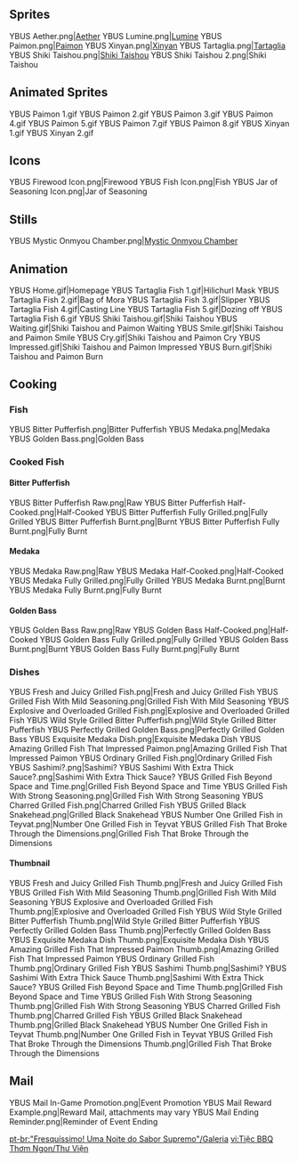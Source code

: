{{Event Tabs}}
==Sprites==
<gallery>
YBUS Aether.png|[[Aether]]
YBUS Lumine.png|[[Lumine]]
YBUS Paimon.png|[[Paimon]]
YBUS Xinyan.png|[[Xinyan]]
YBUS Tartaglia.png|[[Tartaglia]]
YBUS Shiki Taishou.png|[[Shiki Taishou]]
YBUS Shiki Taishou 2.png|Shiki Taishou
</gallery>

==Animated Sprites==
<gallery>
YBUS Paimon 1.gif
YBUS Paimon 2.gif
YBUS Paimon 3.gif
YBUS Paimon 4.gif
YBUS Paimon 5.gif
YBUS Paimon 7.gif
YBUS Paimon 8.gif
YBUS Xinyan 1.gif
YBUS Xinyan 2.gif
</gallery>

==Icons==
<gallery>
YBUS Firewood Icon.png|Firewood
YBUS Fish Icon.png|Fish
YBUS Jar of Seasoning Icon.png|Jar of Seasoning
</gallery>

==Stills==
<gallery>
YBUS Mystic Onmyou Chamber.png|[[Mystic Onmyou Chamber]]
</gallery>

==Animation==
<gallery>
YBUS Home.gif|Homepage
YBUS Tartaglia Fish 1.gif|Hilichurl Mask
YBUS Tartaglia Fish 2.gif|Bag of Mora
YBUS Tartaglia Fish 3.gif|Slipper
YBUS Tartaglia Fish 4.gif|Casting Line
YBUS Tartaglia Fish 5.gif|Dozing off
YBUS Tartaglia Fish 6.gif
YBUS Shiki Taishou.gif|Shiki Taishou
YBUS Waiting.gif|Shiki Taishou and Paimon Waiting
YBUS Smile.gif|Shiki Taishou and Paimon Smile
YBUS Cry.gif|Shiki Taishou and Paimon Cry
YBUS Impressed.gif|Shiki Taishou and Paimon Impressed
YBUS Burn.gif|Shiki Taishou and Paimon Burn
</gallery>

==Cooking==
===Fish===
<gallery>
YBUS Bitter Pufferfish.png|Bitter Pufferfish
YBUS Medaka.png|Medaka
YBUS Golden Bass.png|Golden Bass
</gallery>

===Cooked Fish===
====Bitter Pufferfish====
<gallery>
YBUS Bitter Pufferfish Raw.png|Raw
YBUS Bitter Pufferfish Half-Cooked.png|Half-Cooked
YBUS Bitter Pufferfish Fully Grilled.png|Fully Grilled
YBUS Bitter Pufferfish Burnt.png|Burnt
YBUS Bitter Pufferfish Fully Burnt.png|Fully Burnt
</gallery>

====Medaka====
<gallery>
YBUS Medaka Raw.png|Raw
YBUS Medaka Half-Cooked.png|Half-Cooked
YBUS Medaka Fully Grilled.png|Fully Grilled
YBUS Medaka Burnt.png|Burnt
YBUS Medaka Fully Burnt.png|Fully Burnt
</gallery>

====Golden Bass====
<gallery>
YBUS Golden Bass Raw.png|Raw
YBUS Golden Bass Half-Cooked.png|Half-Cooked
YBUS Golden Bass Fully Grilled.png|Fully Grilled
YBUS Golden Bass Burnt.png|Burnt
YBUS Golden Bass Fully Burnt.png|Fully Burnt
</gallery>

===Dishes===
<gallery>
YBUS Fresh and Juicy Grilled Fish.png|Fresh and Juicy Grilled Fish
YBUS Grilled Fish With Mild Seasoning.png|Grilled Fish With Mild Seasoning
YBUS Explosive and Overloaded Grilled Fish.png|Explosive and Overloaded Grilled Fish
YBUS Wild Style Grilled Bitter Pufferfish.png|Wild Style Grilled Bitter Pufferfish
YBUS Perfectly Grilled Golden Bass.png|Perfectly Grilled Golden Bass
YBUS Exquisite Medaka Dish.png|Exquisite Medaka Dish
YBUS Amazing Grilled Fish That Impressed Paimon.png|Amazing Grilled Fish That Impressed Paimon
YBUS Ordinary Grilled Fish.png|Ordinary Grilled Fish
YBUS Sashimi?.png|Sashimi?
YBUS Sashimi With Extra Thick Sauce?.png|Sashimi With Extra Thick Sauce?
YBUS Grilled Fish Beyond Space and Time.png|Grilled Fish Beyond Space and Time
YBUS Grilled Fish With Strong Seasoning.png|Grilled Fish With Strong Seasoning
YBUS Charred Grilled Fish.png|Charred Grilled Fish
YBUS Grilled Black Snakehead.png|Grilled Black Snakehead
YBUS Number One Grilled Fish in Teyvat.png|Number One Grilled Fish in Teyvat
YBUS Grilled Fish That Broke Through the Dimensions.png|Grilled Fish That Broke Through the Dimensions
</gallery>

====Thumbnail====
<gallery>
YBUS Fresh and Juicy Grilled Fish Thumb.png|Fresh and Juicy Grilled Fish
YBUS Grilled Fish With Mild Seasoning Thumb.png|Grilled Fish With Mild Seasoning
YBUS Explosive and Overloaded Grilled Fish Thumb.png|Explosive and Overloaded Grilled Fish
YBUS Wild Style Grilled Bitter Pufferfish Thumb.png|Wild Style Grilled Bitter Pufferfish
YBUS Perfectly Grilled Golden Bass Thumb.png|Perfectly Grilled Golden Bass
YBUS Exquisite Medaka Dish Thumb.png|Exquisite Medaka Dish
YBUS Amazing Grilled Fish That Impressed Paimon Thumb.png|Amazing Grilled Fish That Impressed Paimon
YBUS Ordinary Grilled Fish Thumb.png|Ordinary Grilled Fish
YBUS Sashimi Thumb.png|Sashimi?
YBUS Sashimi With Extra Thick Sauce Thumb.png|Sashimi With Extra Thick Sauce?
YBUS Grilled Fish Beyond Space and Time Thumb.png|Grilled Fish Beyond Space and Time
YBUS Grilled Fish With Strong Seasoning Thumb.png|Grilled Fish With Strong Seasoning
YBUS Charred Grilled Fish Thumb.png|Charred Grilled Fish
YBUS Grilled Black Snakehead Thumb.png|Grilled Black Snakehead
YBUS Number One Grilled Fish in Teyvat Thumb.png|Number One Grilled Fish in Teyvat
YBUS Grilled Fish That Broke Through the Dimensions Thumb.png|Grilled Fish That Broke Through the Dimensions
</gallery>

==Mail==
<gallery>
YBUS Mail In-Game Promotion.png|Event Promotion
YBUS Mail Reward Example.png|Reward Mail, attachments may vary
YBUS Mail Ending Reminder.png|Reminder of Event Ending
</gallery>

[[pt-br:"Fresquíssimo! Uma Noite do Sabor Supremo"/Galeria]]
[[vi:Tiệc BBQ Thơm Ngon/Thư Viện]]